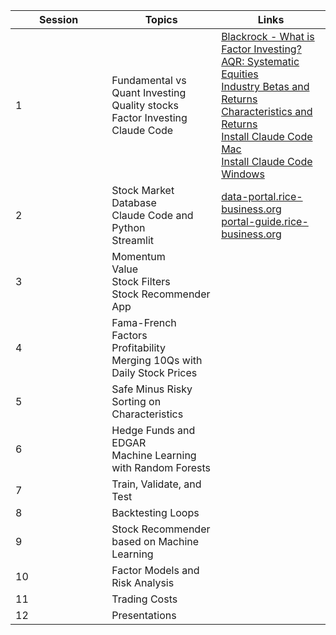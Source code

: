 | Session |  Topics | Links |
|--------|---------|---------|
| 1 |  Fundamental vs Quant Investing<br>Quality stocks<br>Factor Investing<br>Claude Code | [Blackrock - What is Factor Investing?](https://www.blackrock.com/us/individual/investment-ideas/what-is-factor-investing)<br>[AQR: Systematic Equities](https://www.aqr.com/Learning-Center/Systematic-Equities/Systematic-Equities-A-Closer-Look)<br>[Industry Betas and Returns](https://learn-investments.rice-business.org/capm/sml-industries)<br>[Characteristics and Returns](https://learn-investments.rice-business.org/factor-investing/quintiles)<br>[Install Claude Code Mac](https://docs.claude.com/en/docs/claude-code/setup)<br>[Install Claude Code Windows](https://www.youtube.com/watch?v=hpMrTabldEY) |
| 2 | Stock Market Database<br>Claude Code and Python<br>Streamlit| [data-portal.rice-business.org](https://data-portal.rice-business.org)<br>[portal-guide.rice-business.org](https://portal-guide.rice-business.org) | 
| 3 | Momentum<br>Value<br>Stock Filters<br>Stock Recommender App  |  |  
| 4 | Fama-French Factors<br>Profitability<br>Merging 10Qs with Daily Stock Prices<br>  |  |  
| 5 | Safe Minus Risky<br>Sorting on Characteristics  |  |   
| 6 |  Hedge Funds and EDGAR<br>Machine Learning with Random Forests |  |  
| 7 |  Train, Validate, and Test |  |  
| 8 |  Backtesting Loops |  |    
| 9 |  Stock Recommender based on Machine Learning |  |   
| 10 | Factor Models and Risk Analysis  |  |   
| 11 | Trading Costs  |  |    
| 12 | Presentations  |  |  